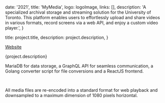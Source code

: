 

  date: '2021',
  title: 'MyMedia',
  logo: logoImage,
  links: [],
  description:
    'A specialized archival storage and streaming solution for the University of Toronto. This platform enables users to effortlessly upload and share videos in various formats, record screens via a web API, and enjoy a custom video player.',
}

  title: project.title,
  description: project.description,
}


[Website](https://mymedia.library.utoronto.ca/help)

<div>{project.description}</div>

<Image src={coverImage} alt="" />

MariaDB for data storage, a GraphQL API for seamless communication, a Golang converter script for file conversions and a ReactJS frontend.

<Image src={image1} alt="" />

<Image src={image2} alt="" />

All media files are re-encoded into a standard format for web playback and downsampled to a maximum dimension of 1080 pixels horizontal.

<Image src={image3} alt="" />
